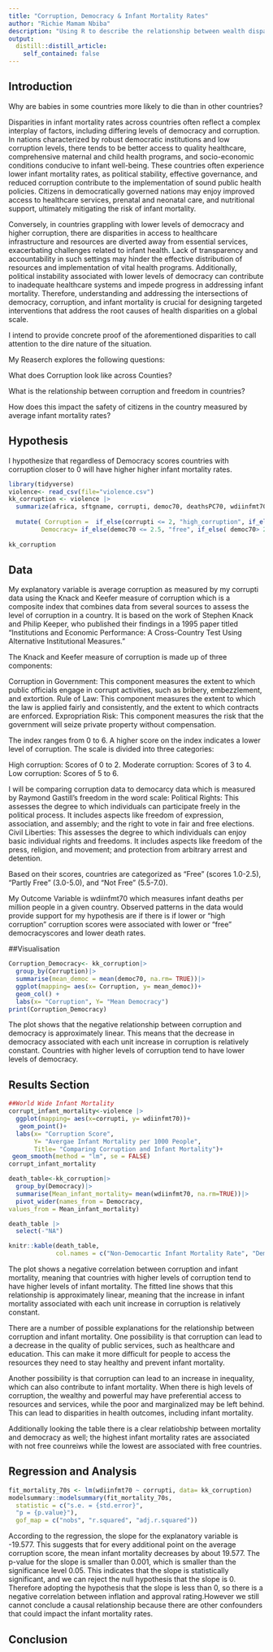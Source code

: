 ```yaml
---
title: "Corruption, Democracy & Infant Mortality Rates"
author: "Richie Mamam Nbiba"
description: "Using R to describe the relationship between wealth disparities and mortality rates in regards of health care access."
output:
  distill::distill_article:
    self_contained: false
---
```




## Introduction

Why are babies in some countries more likely to die than in other countries? 

Disparities in infant mortality rates across countries often reflect a complex interplay of factors, including differing levels of democracy and corruption. In nations characterized by robust democratic institutions and low corruption levels, there tends to be better access to quality healthcare, comprehensive maternal and child health programs, and socio-economic conditions conducive to infant well-being. These countries often experience lower infant mortality rates, as political stability, effective governance, and reduced corruption contribute to the implementation of sound public health policies. Citizens in democratically governed nations may enjoy improved access to healthcare services, prenatal and neonatal care, and nutritional support, ultimately mitigating the risk of infant mortality.

Conversely, in countries grappling with lower levels of democracy and higher corruption, there are disparities in access to healthcare infrastructure and resources are diverted away from essential services, exacerbating challenges related to infant health. Lack of transparency and accountability in such settings may hinder the effective distribution of resources and implementation of vital health programs. Additionally, political instability associated with lower levels of democracy can contribute to inadequate healthcare systems and impede progress in addressing infant mortality. Therefore, understanding and addressing the intersections of democracy, corruption, and infant mortality is crucial for designing targeted interventions that address the root causes of health disparities on a global scale.

I intend to provide concrete proof of the aforementioned disparities to call attention to the dire nature of the situation. 


My Reaserch explores the following questions: 

What does Corruption look like across  Counties? 

What is the relationship between corruption and freedom in  countries?

How does this impact the safety of citizens in the country measured by average infant mortality rates?

## Hypothesis 
I hypothesize that regardless of Democracy scores countries with corruption closer to 0 will have higher  higher infant mortality rates. 


```r
library(tidyverse)
violence<- read_csv(file="violence.csv")
kk_corruption <- violence |>
  summarize(africa, sftgname, corrupti, democ70, deathsPC70, wdiinfmt70, na.rm=TRUE) |>
 
  mutate( Corruption =  if_else(corrupti <= 2, "high_corruption", if_else(corrupti>2 & corrupti<= 4, "moderate_corruption", "low_corruption")),
         Democracy= if_else(democ70 <= 2.5, "free", if_else( democ70> 2.5 & democ70<= 5.5, "partly_free", "Not Free")))
        
kk_corruption

```

## Data
My explanatory variable is average corruption as measured by my corrupti data using the Knack and Keefer measure of corruption which is a composite index that combines data from several sources to assess the level of corruption in a country. It is based on the work of Stephen Knack and Philip Keeper, who published their findings in a 1995 paper titled "Institutions and Economic Performance: A Cross-Country Test Using Alternative Institutional Measures."

The Knack and Keefer measure of corruption is made up of three components:

Corruption in Government: This component measures the extent to which public officials engage in corrupt activities, such as bribery, embezzlement, and extortion.
Rule of Law: This component measures the extent to which the law is applied fairly and consistently, and the extent to which contracts are enforced.
Expropriation Risk: This component measures the risk that the government will seize private property without compensation.

The index ranges from 0 to 6. A higher score on the index indicates a lower level of corruption. The scale is divided into three categories:

High corruption: Scores of 0 to 2.
Moderate corruption: Scores of 3 to 4.
Low corruption: Scores of 5 to 6.

I will be comparing corruption data to democarcy data which is measured by Raymond Gastill's freedom in the word scale: 
Political Rights: This assesses the degree to which individuals can participate freely in the political process. It includes aspects like freedom of expression, association, and assembly; and the right to vote in fair and free elections.
Civil Liberties: This assesses the degree to which individuals can enjoy basic individual rights and freedoms. It includes aspects like freedom of the press, religion, and movement; and protection from arbitrary arrest and detention.

Based on their scores, countries are categorized as "Free" (scores 1.0-2.5), "Partly Free" (3.0-5.0), and "Not Free" (5.5-7.0).

My Outcome Variable is wdiinfmt70 which measures infant deaths per million people in a given country. Observed patterns in the data would provide support for my hypothesis are if there is if lower or "high corruption" corruption scores were associated with lower or "free" democracyscores and lower death rates.

##Visualisation

```r
Corruption_Democracy<- kk_corruption|>
  group_by(Corruption)|>
  summarise(mean_democ = mean(democ70, na.rm= TRUE))|>
  ggplot(mapping= aes(x= Corruption, y= mean_democ))+
  geom_col() +
  labs(x= "Corruption", Y= "Mean Democracy")
print(Corruption_Democracy)

```
The plot shows that the negative relationship between corruption and democracy is approximately linear. This means that the decrease in democracy associated with each unit increase in corruption is relatively constant. Countries with higher levels of corruption tend to have lower levels of democracy.

## Results Section 

```r

##World Wide Infant Mortality 
corrupt_infant_mortality<-violence |>
  ggplot(mapping= aes(x=corrupti, y= wdiinfmt70))+
   geom_point()+ 
  labs(x= "Corruption Score", 
       Y= "Avergae Infant Mortality per 1000 People",
       Title= "Comparing Corruption and Infant Mortality")+ 
 geom_smooth(method = "lm", se = FALSE)
corrupt_infant_mortality

death_table<-kk_corruption|>
  group_by(Democracy)|>
  summarise(Mean_infant_mortality= mean(wdiinfmt70, na.rm=TRUE))|>
  pivot_wider(names_from = Democracy,
values_from = Mean_infant_mortality) 

death_table |>
  select(-"NA")

knitr::kable(death_table, 
             col.names = c("Non-Democartic Infant Mortality Rate", "Democartic Infant Mortality Rate", "Partly Deemocratic Infant Mortality Rate", "na"), digits = 3) 
```
The plot shows a negative correlation between corruption and infant mortality, meaning that countries with higher levels of corruption tend to have higher levels of infant mortality. The fitted line shows that this relationship is approximately linear, meaning that the increase in infant mortality associated with each unit increase in corruption is relatively constant.

There are a number of possible explanations for the relationship between corruption and infant mortality. One possibility is that corruption can lead to a decrease in the quality of public services, such as healthcare and education. This can make it more difficult for people to access the resources they need to stay healthy and prevent infant mortality.

Another possibility is that corruption can lead to an increase in inequality, which can also contribute to infant mortality. When there is high levels of corruption, the wealthy and powerful may have preferential access to resources and services, while the poor and marginalized may be left behind. This can lead to disparities in health outcomes, including infant mortality.

Additionally looking the table there is a clear relatiobship between mortality and democracy as well; the highest infant mortality rates are associated with not free counreiws while the lowest are associated with free countries. 

## Regression and Analysis 

```r
fit_mortality_70s <- lm(wdiinfmt70 ~ corrupti, data= kk_corruption)
modelsummary::modelsummary(fit_mortality_70s,
  statistic = c("s.e. = {std.error}",
  "p = {p.value}"),
  gof_map = c("nobs", "r.squared", "adj.r.squared"))
```
According to the regression, the slope for the explanatory variable is -19.577. This suggests that for every additional point on the average corruption score, the mean infant mortality decreases by about 19.577. The p-value for the slope is smaller than 0.001, which is smaller than the significance level 0.05. This indicates that the slope is statistically significant, and we can reject the null hypothesis that the slope is 0. Therefore adopting the hypothesis that the slope is less than 0, so there is a negative correlation between inflation and approval rating.However we still cannot conclude a causal relationship because there are other confounders that could impact the infant mortality rates.


## Conclusion 


